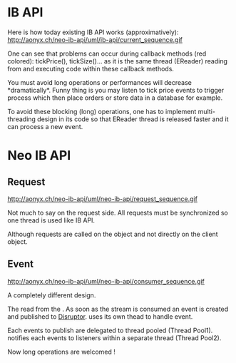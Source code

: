 = IB API =
Here is how today existing IB API works (approximatively):
http://aonyx.ch/neo-ib-api/uml/ib-api/current_sequence.gif

One can see that problems can occur during callback methods (red colored): tickPrice(), tickSize()... as it is the same thread (EReader) reading from {{{InputStream}}} and executing code within these callback methods.

You must avoid long operations or performances will decrease *dramatically*. Funny thing is you may listen to tick price events to trigger process which then place orders or store data in a database for example.

To avoid these blocking (long) operations, one has to implement multi-threading design in its code so that EReader thread is released faster and it can process a new event.

=Neo IB API=
==Request==
http://aonyx.ch/neo-ib-api/uml/neo-ib-api/request_sequence.gif

Not much to say on the request side. All requests must be synchronized so one thread is used like IB API.

Although requests are called on the {{{Session}}} object and not directly on the client object.

==Event==
http://aonyx.ch/neo-ib-api/uml/neo-ib-api/consumer_sequence.gif

A completely different design.

The {{{EventInputStreamConsumerThread}}} read from the {{{InputStream}}}. As soon as the stream is consumed an event is created and published to [http://code.google.com/p/disruptor/ Disruptor]. {{{Disruptor}}} uses its own thead to handle event.

Each events to publish are delegated to {{{EventPublisher}}} thread pooled (Thread Pool1). {{{EventNotifier}}} notifies each events to listeners within a separate thread (Thread Pool2).

Now long operations are welcomed !